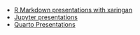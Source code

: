 - [R Markdown presentations with xaringan](https://bookdown.org/yihui/rmarkdown/xaringan.html)
- [Jupyter presentations](https://jupyterlab.readthedocs.io/en/stable/user/export.html?highlight=slides#reveal-js-slides)
- [Quarto Presentations](https://quarto.org/docs/presentations/)
